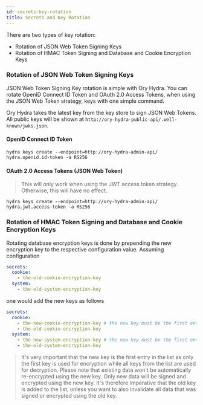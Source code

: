 ```yaml
---
id: secrets-key-rotation
title: Secrets and Key Rotation
---
```


There are two types of key rotation:

- Rotation of JSON Web Token Signing Keys
- Rotation of HMAC Token Signing and Database and Cookie Encryption Keys

### Rotation of JSON Web Token Signing Keys

JSON Web Token Signing Key rotation is simple with Ory Hydra. You can rotate
OpenID Connect ID Token and OAuth 2.0 Access Tokens, when using the JSON Web
Token strategy, keys with one simple command.

Ory Hydra takes the latest key from the key store to sign JSON Web Tokens. All
public keys will be shown at
`http://ory-hydra-public-api/.well-known/jwks.json`.

#### OpenID Connect ID Token

```
hydra keys create --endpoint=http://ory-hydra-admin-api/ hydra.openid.id-token -a RS256
```

#### OAuth 2.0 Access Tokens (JSON Web Token)

> This will only work when using the JWT access token strategy. Otherwise, this
> will have no effect.

```
hydra keys create --endpoint=http://ory-hydra-admin-api/ hydra.jwt.access-token -a RS256
```

### Rotation of HMAC Token Signing and Database and Cookie Encryption Keys

Rotating database encryption keys is done by prepending the new encryption key
to the respective configuration value. Assuming configuration

```yaml
secrets:
  cookie:
    - the-old-cookie-encryption-key
  system:
    - the-old-system-encryption-key
```

one would add the new keys as follows

```yaml
secrets:
  cookie:
    - the-new-cookie-encryption-key # the new key must be the first entry
    - the-old-cookie-encryption-key
  system:
    - the-new-system-encryption-key # the new key must be the first entry
    - the-old-system-encryption-key
```

> It's very important that the new key is the first entry in the list as only
> the first key is used for encryption while all keys from the list are used for
> decryption. Please note that existing data won't be automatically
> re-encrypted using the new key. Only new data will be signed and encrypted
> using the new key. It's therefore imperative that the old key is added to the
> list, unless you want to also invalidate all data that was signed or encrypted
> using the old key.
